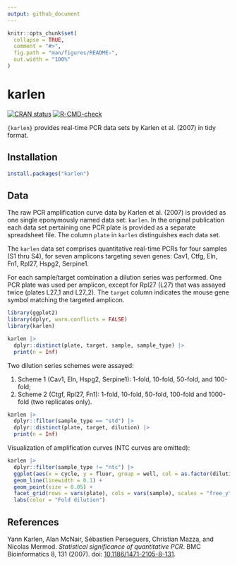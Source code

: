 ```yaml
---
output: github_document
---
```


<!-- README.md is generated from README.Rmd. Please edit that file -->

```r
knitr::opts_chunk$set(
  collapse = TRUE,
  comment = "#>",
  fig.path = "man/figures/README-",
  out.width = "100%"
)
```

# karlen

<!-- badges: start -->
[![CRAN status](https://www.r-pkg.org/badges/version/karlen)](https://CRAN.R-project.org/package=karlen)
[![R-CMD-check](https://github.com/ramiromagno/karlen/actions/workflows/R-CMD-check.yaml/badge.svg)](https://github.com/ramiromagno/karlen/actions/workflows/R-CMD-check.yaml)
<!-- badges: end -->

`{karlen}` provides real-time PCR data sets by Karlen et al. (2007) in tidy
format.

## Installation

``` r
install.packages("karlen")
```

## Data

The raw PCR amplification curve data by Karlen et al. (2007) is provided as one
single eponymously named data set: `karlen`. In the original publication each
data set pertaining one PCR plate is provided as a separate spreadsheet file.
The column `plate` in `karlen` distinguishes each data set.

The `karlen` data set comprises quantitative real-time PCRs for
four samples (S1 thru S4), for seven amplicons targeting seven genes: Cav1,
Ctfg, Eln, Fn1, Rpl27, Hspg2, Serpine1.

For each sample/target combination a dilution series was performed. One PCR
plate was used per amplicon, except for Rpl27 (L27) that was assayed twice
(plates L27_1 and L27_2). The `target` column indicates the mouse gene symbol
matching the targeted amplicon.

```r
library(ggplot2)
library(dplyr, warn.conflicts = FALSE)
library(karlen)

karlen |>
  dplyr::distinct(plate, target, sample, sample_type) |>
  print(n = Inf)

```

Two dilution series schemes were assayed:

1. Scheme 1 (Cav1, Eln, Hspg2, Serpine1): 1-fold, 10-fold, 50-fold, and 100-fold;
2. Scheme 2 (Ctgf, Rpl27, Fn1): 1-fold, 10-fold, 50-fold, 100-fold and 1000-fold (two replicates only).

```r
karlen |>
  dplyr::filter(sample_type == "std") |>
  dplyr::distinct(plate, target, dilution) |>
  print(n = Inf)
```

Visualization of amplification curves (NTC curves are omitted):

```r
karlen |>
  dplyr::filter(sample_type != "ntc") |>
  ggplot(aes(x = cycle, y = fluor, group = well, col = as.factor(dilution))) +
  geom_line(linewidth = 0.1) +
  geom_point(size = 0.05) +
  facet_grid(rows = vars(plate), cols = vars(sample), scales = "free_y") +
  labs(color = "Fold dilution")
```

## References

Yann Karlen, Alan McNair, Sébastien Perseguers, Christian Mazza, and Nicolas
Mermod. _Statistical significance of quantitative PCR_. BMC Bioinformatics 8, 131
(2007). doi: [10.1186/1471-2105-8-131](https://doi.org/10.1186/1471-2105-8-131).
